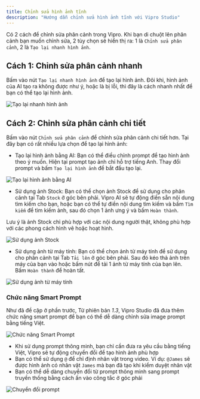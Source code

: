 ```yaml
---
title: Chỉnh sửa hình ảnh tĩnh
description: "Hướng dẫn chỉnh sửa hình ảnh tĩnh với Vipro Studio"
---
```


Có 2 cách để chỉnh sửa phân cảnh trong Vipro. Khi bạn di chuột lên phân cảnh bạn muốn chỉnh sửa, 2 tùy chọn sẽ hiển thị ra: 1 là `Chỉnh sửa phân cảnh`, 2 là `Tạo lại nhanh hình ảnh`.

## Cách 1: Chỉnh sửa phân cảnh nhanh

Bấm vào nút `Tạo lại nhanh hình ảnh` để tạo lại hình ảnh. Đôi khi, hình ảnh của AI tạo ra không được như ý, hoặc là bị lỗi, thì đây là cách nhanh nhất để bạn có thể tạo lại hình ảnh.

<img
  src="/images/usage/video-editor/scene-editor/image/edit-scene-1.jpg"
  alt="Tạo lại nhanh hình ảnh"
  className="rounded-lg"
/>

## Cách 2: Chỉnh sửa phân cảnh chi tiết

Bấm vào nút `Chỉnh sửa phân cảnh` để chỉnh sửa phân cảnh chi tiết hơn. Tại đây bạn có rất nhiều lựa chọn để tạo lại hình ảnh:

- Tạo lại hình ảnh bằng AI: Bạn có thể điều chỉnh prompt để tạo hình ảnh theo ý muốn. Hiện tại prompt tạo ảnh chỉ hỗ trợ tiếng Anh. Thay đổi prompt và bấm `Tạo lại hình ảnh` để bắt đầu tạo lại.

<img
  src="/images/usage/video-editor/scene-editor/image/edit-scene-prompt.jpg"
  alt="Tạo lại hình ảnh bằng AI"
  className="rounded-lg"
/>

- Sử dụng ảnh Stock: Bạn có thể chọn ảnh Stock để sử dụng cho phân cảnh tại Tab `Stock` ở góc bên phải. Vipro AI sẽ tự động điền sẵn nội dung tìm kiếm cho bạn, hoặc bạn có thể tự điền nội dung tìm kiếm và bấm `Tìm kiếm` để tìm kiếm ảnh, sau đó chọn 1 ảnh ưng ý và bấm `Hoàn thành`.

Lưu ý là ảnh Stock chỉ phù hợp với các nội dung người thật, không phù hợp với các phong cách hình vẽ hoặc hoạt hình.

<img
  src="/images/usage/video-editor/scene-editor/image/edit-scene-stock.jpg"
  alt="Sử dụng ảnh Stock"
  className="rounded-lg"
/>

- Sử dụng ảnh từ máy tính: Bạn có thể chọn ảnh từ máy tính để sử dụng cho phân cảnh tại Tab `Tải lên` ở góc bên phải. Sau đó kéo thả ảnh trên máy của bạn vào hoặc bấm nút để tải 1 ảnh từ máy tính của bạn lên. Bấm `Hoàn thành` để hoàn tất.

<img
  src="/images/usage/video-editor/scene-editor/image/edit-scene-upload.jpg"
  alt="Sử dụng ảnh từ máy tính"
  className="rounded-lg"
/>

### Chức năng Smart Prompt

Như đã đề cập ở phần trước, Từ phiên bản _1.3_, Vipro Studio đã đưa thêm chức năng smart prompt để bạn có thể dễ dàng chỉnh sửa image prompt bằng tiếng Việt.

<img
  src="/images/usage/video-editor/scene-editor/image/smart-prompt.jpeg"
  alt="Chức năng Smart Prompt"
  className="rounded-lg"
/>

- Khi sử dụng prompt thông minh, bạn chỉ cần đưa ra yêu cầu bằng tiếng Việt, Vipro sẽ tự động chuyển đổi để tạo hình ảnh phù hợp
- Bạn có thể sử dụng `@` để chỉ định nhân vật trong video. Ví dụ: `@James` sẽ được hình ảnh có nhân vật `James` mà bạn đã tạo khi kiểm duyệt nhân vật
- Bạn có thể dễ dàng chuyển đổi từ prompt thông minh sang prompt truyền thống bằng cách ấn vào công tắc ở góc phải

<img
  src="/images/usage/video-editor/scene-editor/image/toggle-smart-prompt.jpeg"
  alt="Chuyển đổi prompt"
  className="rounded-lg"
/>
